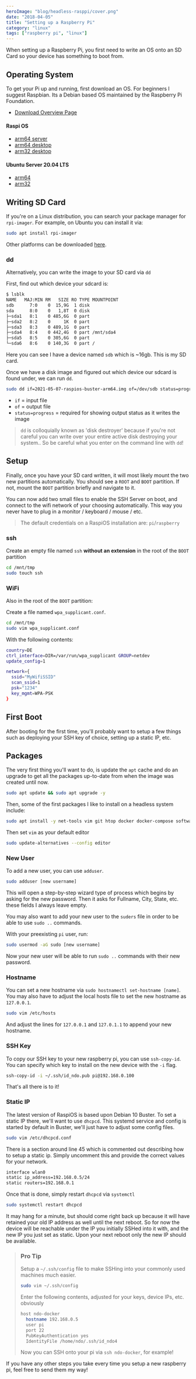 ```yaml
---
heroImage: "blog/headless-rasppi/cover.png"
date: "2018-04-05"
title: "Setting up a Raspberry Pi"
category: "linux"
tags: ["raspberry pi", "linux"]
---
```


When setting up a Raspberry Pi, you first need to write an OS onto an SD Card so your device has something to boot from.

## Operating System

To get your Pi up and running, first download an OS. For beginners I suggest Raspbian. Its a Debian based OS maintained by the Raspberry Pi Foundation.

- [Download Overview Page](https://www.raspberrypi.org/downloads/raspbian/)

#### Raspi OS

- [arm64 server](https://downloads.raspberrypi.org/raspios_lite_arm64/images)
- [arm64 desktop](https://downloads.raspberrypi.org/raspios_arm64/images/)
- [arm32 desktop](https://downloads.raspberrypi.org/raspios_armhf/images/)

#### Ubuntu Server 20.04 LTS

- [arm64](https://ubuntu.com/download/raspberry-pi/thank-you?version=20.04.2&architecture=server-arm64+raspi)
- [arm32](https://ubuntu.com/download/raspberry-pi/thank-you?version=20.04.2&architecture=server-armhf+raspi)

## Writing SD Card

If you're on a Linux distribution, you can search your package manager for `rpi-imager`. For example, on Ubuntu you can install it via:

```bash
sudo apt install rpi-imager
```

Other platforms can be downloaded [here](https://www.raspberrypi.org/software/).

### dd

Alternatively, you can write the image to your SD card via `dd`

First, find out which device your sdcard is:

```bash
$ lsblk
NAME   MAJ:MIN RM   SIZE RO TYPE MOUNTPOINT
sdb    	 7:0    0  15,9G  1 disk
sda      8:0    0   1,8T  0 disk
├─sda1   8:1    0 485,6G  0 part
├─sda2   8:2    0     1K  0 part
├─sda3   8:3    0 489,1G  0 part
├─sda4   8:4    0 442,4G  0 part /mnt/sda4
├─sda5   8:5    0 305,6G  0 part
└─sda6   8:6    0 140,3G  0 part /
```

Here you can see I have a device named `sdb` which is ~16gb. This is my SD card.

Once we have a disk image and figured out which device our sdcard is found under, we can run `dd`.

```bash
sudo dd if=2021-05-07-raspios-buster-arm64.img of=/dev/sdb status=progress
```

- `if` = input file
- `of` = output file
- `status=progress` = required for showing output status as it writes the image

> `dd` is colloquially known as 'disk destroyer' because if you're not careful you can write over your entire active disk destroying your system.. So be careful what you enter on the command line with `dd`!

## Setup

Finally, once you have your SD card written, it will most likely mount the two new partitions automatically. You should see a `ROOT` and `BOOT` partition. If not, mount the `BOOT` partition briefly and navigate to it.

You can now add two small files to enable the SSH Server on boot, and connect to the wifi network of your choosing automatically. This way you never have to plug in a monitor / keyboard / mouse / etc.

> The default credentials on a RaspiOS installation are: `pi`/`raspberry`

### ssh

Create an empty file named `ssh` **without an extension** in the root of the <code>BOOT</code> partition

```bash
cd /mnt/tmp
sudo touch ssh
```

### WiFi

Also in the root of the `BOOT` partition:

Create a file named `wpa_supplicant.conf`.

```bash
cd /mnt/tmp
sudo vim wpa_supplicant.conf
```

With the following contents:

```bash
country=DE
ctrl_interface=DIR=/var/run/wpa_supplicant GROUP=netdev
update_config=1

network={
  ssid="MyWifiSSID"
  scan_ssid=1
  psk="1234"
  key_mgmt=WPA-PSK
}
```

## First Boot

After booting for the first time, you'll probably want to setup a few things such as deploying your SSH key of choice, setting up a static IP, etc.

## Packages

The very first thing you'll want to do, is update the `apt` cache and do an upgrade to get all the packages up-to-date from when the image was created until now.

```bash
sudo apt update && sudo apt upgrade -y
```

Then, some of the first packages I like to install on a headless system include:

```bash
sudo apt install -y net-tools vim git htop docker docker-compose software-properties-common build-essential zip unzip dnsutils
```

Then set `vim` as your default editor

```bash
sudo update-alternatives --config editor
```

### New User

To add a new user, you can use `adduser`.

```bash
sudo adduser [new username]
```

This will open a step-by-step wizard type of process which begins by asking for the new password. Then it asks for Fullname, City, State, etc. these fields I always leave empty.

You may also want to add your new user to the `suders` file in order to be able to use `sudo ..` commands.

With your preexisting `pi` user, run:

```bash
sudo usermod -aG sudo [new username]
```

Now your new user will be able to run `sudo ..` commands with their new password.

### Hostname

You can set a new hostname via `sudo hostnamectl set-hostname [name]`. You may also have to adjust the local hosts file to set the new hostname as `127.0.0.1`.

```bash
sudo vim /etc/hosts
```

And adjust the lines for `127.0.0.1` and `127.0.1.1` to append your new hostname.

### SSH Key

To copy our SSH key to your new raspberry pi, you can use `ssh-copy-id`. You can specify which key to install on the new device with the `-i` flag.

```bash
ssh-copy-id -i ~/.ssh/id_ndo.pub pi@192.168.0.100
```

That's all there is to it!

### Static IP

The latest version of RaspiOS is based upon Debian 10 Buster. To set a static IP there, we'll want to use `dhcpcd`. This systemd service and config is started by default in Buster, we'll just have to adjust some config files.

```bash
sudo vim /etc/dhcpcd.conf
```

There is a section around line 45 which is commented out describing how to setup a static ip. Simply uncomment this and provide the correct values for your network.

```bash
interface wlan0
static ip_address=192.168.0.5/24
static routers=192.168.0.1
```

Once that is done, simply restart `dhcpcd` via `systemctl`

```bash
sudo systemctl restart dhcpcd
```

It may hang for a minute, but should come right back up because it will have retained your old IP address as well until the next reboot. So for now the device will be reachable under the IP you initially SSHed into it with, and the new IP you just set as static. Upon your next reboot only the new IP should be available.

> ### Pro Tip
>
> Setup a `~/.ssh/config` file to make SSHing into your commonly used machines much easier.
>
> ```bash
> sudo vim ~/.ssh/config
> ```
>
> Enter the following contents, adjusted for your keys, device IPs, etc. obviously
>
> ```bash
> host ndo-docker
>   hostname 192.168.0.5
>   user pi
>   port 22
>   PubKeyAuthentication yes
>   IdentityFile /home/ndo/.ssh/id_ndo4
> ```
>
> Now you can SSH onto your pi via `ssh ndo-docker`, for example!

If you have any other steps you take every time you setup a new raspberry pi, feel free to send them my way!
